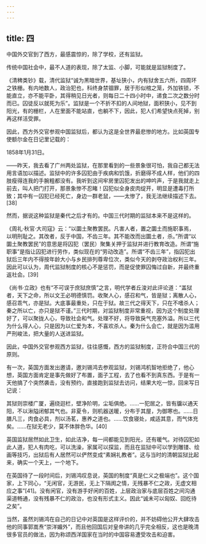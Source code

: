 ```yaml
---
---
---
```

title: 四
---



中国外交官到了西方，最感震惊的，除了学校，还有监狱。

传统中国社会中，最不人道的表现，除了太监、小脚，可能就是监狱制度了。

《清稗类钞》载，清代监狱“诚为黑暗世界，基址狭小，内有狱舍五六所，四周环之铁栅。有内地数人，政治犯也，科终身禁锢罪，居于形似棺之笼，外加铁锁，不能直立，亦不能平卧，其得稍见日光者，则每日二十四小时中，递食二次之数分时而已。囚徒反以就死为乐”。监狱是一个不折不扣的人间地狱，面积狭小，见不到阳光，有的栅栏，人在里面不能站直，也躺不下，因此，犯人们希望快点死掉，别再这样活受罪。

因此，西方外交官参观中国监狱后，都认为这是全世界最悲惨的地方。比如英国专使额尔金在日记里记载的：

1858年1月31日。

——昨天，我去看了广州两处监狱，在那里看到的一些景象很可怕，我自己都无法用言语加以描述。监狱中的许多囚犯由于疾病和饥饿，折磨得不成人样，他们的四肢瘦得连我的手腕粗都没有。我听到这间牢房里囚犯发出的呻吟声，于是我就走上前去，叫人把门打开，那景象惨不忍睹！囚犯似全身皮肉绽开，明显是遭毒打所致；其中有一囚犯已经死亡，身边一群老鼠，——太惨了，我无法继续描述下去。[38]

然而，据说这种监狱是秦代之后才有的。中国三代时期的监狱本来不是这样的。

《周礼·秋官·大司寇》云：“以圜土聚教罢民。凡害人者，置之圜土而施职事焉，以明刑耻之。其改者，反于中国，不齿三年。其不能改而出圜土者，杀。”所谓“以圜土聚教罢民”的意思是将囚犯（罢民）聚集关押于监狱并进行教育改造。所谓“施职事”是指让囚犯进行劳作，类似现在的“劳动改造”。所谓“不齿三年”，指囚犯出狱后三年内不得按年龄大小与乡民排列尊卑位次，类似今天的剥夺政治权利三年。因此可以认为，周代监狱制度的核心不是惩罚，而是促使罪囚悔过自新，并最终重返社会。[39]

《尚书·立政》也有“不可误于庶狱庶慎”之言，明代学者丘浚对此评论道：“盖狱者，天下之命，所以文王必明德慎罚。收聚人心，感召和气，皆是狱；离散人心，感召乖气，亦是狱。大底事最重处，只在于狱。故三代之得天下，只在不嗜杀人；秦之所以亡，亦只是狱不谨。”三代时期，对监狱制度非常重视，因为这个制度处理好了，可以聚拢人心，导致社会和气。处理不好，将导致戾气充塞外溢。所以三代为什么得人心，只是因为以仁爱为本，不喜欢杀人。秦为什么会亡，就是因为滥用严刑峻法，把大量的人送进监狱。

因此，中国外交官参观西方监狱，往往感慨，西方的监狱制度，正符合中国三代的原则。

有一次，英国方面发出邀请，邀刘锡鸿去参观监狱，刘锡鸿机智地拒绝了，他心想，英国方面肯定是事先做好了布置，面子工程，去了也看不到真东西。于是有一天他搞了个突然袭击，没有预约，直接跑到监狱去访问，结果大吃一惊，回来写日记说：

其狱则崇楼广厦，遍绕迴栏，壁净阶明，尘垢俱绝。……一犯居之，皆有牖以通天阳，不以湫隘闭郁其气也。非夏令，则机器送暖，分布于其屋，为御寒也。……日膳凡三，肉食必具，剂以汤茗，惠养之道也。……饮食寝处，咸适其意，而气体充矣。……在狱无老少，莫不体胖色华。[40]

英国监狱居然如此卫生，如此洁净，每一间都能见到阳光，还有暖气。对待囚犯如此人道，犯人有肉吃，可以洗澡，家属可以探监，而且在监狱中可以学到雕镂、绘画等技巧，出狱后有人居然可以俨然变成“素娴礼教者”。这与当时的清朝监狱比起来，确实一个天上，一个地下。

在英国待了一段时间后，刘锡鸿叹息说，英国的制度“真是仁义之极端也”。这个国家，上下同心，“无闲官，无游民，无上下隔阂之情，无残暴不仁之政，无虚文相应之事”[41]。没有闲官，没有游手好闲的百姓，上层政治家与底层百姓之间沟通渠道畅通，没有残暴不仁的政治，也没有形式主义。因此“诚未可以匈奴、回纥待之矣”。

当然，虽然刘锡鸿在自己的日记中对英国是这样评价的，并不妨碍他公开大肆攻击他的同事郭嵩焘“崇洋媚外”，而且他回国后对皇帝讲的几乎完全相反，这也是晚清很多官员的做法，因为称颂西洋国家在当时的中国容易遭受攻击和迫害。